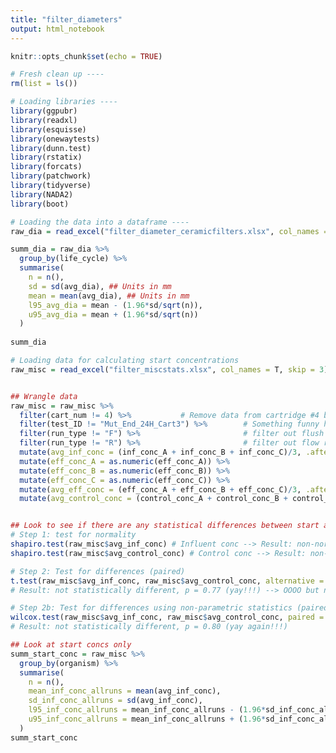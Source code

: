 ```yaml
---
title: "filter_diameters"
output: html_notebook
---
```


```r
knitr::opts_chunk$set(echo = TRUE)

# Fresh clean up ----
rm(list = ls())

# Loading libraries ----
library(ggpubr)
library(readxl)
library(esquisse)
library(onewaytests)
library(dunn.test)
library(rstatix)
library(forcats)
library(patchwork)
library(tidyverse)
library(NADA2)
library(boot)

# Loading the data into a dataframe ----
raw_dia = read_excel("filter_diameter_ceramicfilters.xlsx", col_names = T, skip = 3)

```

```r

summ_dia = raw_dia %>%
  group_by(life_cycle) %>%
  summarise(
    n = n(), 
    sd = sd(avg_dia), ## Units in mm
    mean = mean(avg_dia), ## Units in mm
    l95_avg_dia = mean - (1.96*sd/sqrt(n)), 
    u95_avg_dia = mean + (1.96*sd/sqrt(n))
  )
  
summ_dia

```


```r

# Loading data for calculating start concentrations
raw_misc = read_excel("filter_miscstats.xlsx", col_names = T, skip = 3) 


## Wrangle data
raw_misc = raw_misc %>%
  filter(cart_num != 4) %>%           # Remove data from cartridge #4 because of suspected short circuiting
  filter(test_ID != "Mut_End_24H_Cart3") %>%        # Something funny happened here, contamination reported
  filter(run_type != "F") %>%                       # filter out flush tests (no microbio)
  filter(run_type != "R") %>%                       # filter out flow rate tests (no microbio)
  mutate(avg_inf_conc = (inf_conc_A + inf_conc_B + inf_conc_C)/3, .after =  "inf_conc_C") %>% #Avg influent
  mutate(eff_conc_A = as.numeric(eff_conc_A)) %>%
  mutate(eff_conc_B = as.numeric(eff_conc_B)) %>%
  mutate(eff_conc_C = as.numeric(eff_conc_C)) %>%
  mutate(avg_eff_conc = (eff_conc_A + eff_conc_B + eff_conc_C)/3, .after = "eff_conc_C") %>%  # Avg effluent
  mutate(avg_control_conc = (control_conc_A + control_conc_B + control_conc_C)/3)


## Look to see if there are any statistical differences between start and control concentrations
# Step 1: test for normality
shapiro.test(raw_misc$avg_inf_conc) # Influent conc --> Result: non-normal
shapiro.test(raw_misc$avg_control_conc) # Control conc --> Result: non-normal

# Step 2: Test for differences (paired)
t.test(raw_misc$avg_inf_conc, raw_misc$avg_control_conc, alternative = "two.sided", paired = TRUE)
# Result: not statistically different, p = 0.77 (yay!!!) --> OOOO but non, normal, must use parametric stats

# Step 2b: Test for differences using non-parametric statistics (paired)
wilcox.test(raw_misc$avg_inf_conc, raw_misc$avg_control_conc, paired = TRUE, alternative = "two.sided") 
# Result: not statistically different, p = 0.80 (yay again!!!)

## Look at start concs only
summ_start_conc = raw_misc %>%
  group_by(organism) %>%
  summarise(
    n = n(), 
    mean_inf_conc_allruns = mean(avg_inf_conc),
    sd_inf_conc_allruns = sd(avg_inf_conc), 
    l95_inf_conc_allruns = mean_inf_conc_allruns - (1.96*sd_inf_conc_allruns/sqrt(n)), 
    u95_inf_conc_allruns = mean_inf_conc_allruns + (1.96*sd_inf_conc_allruns/sqrt(n))
  )
summ_start_conc

```



